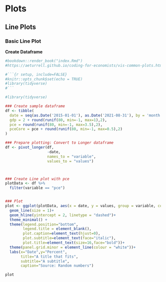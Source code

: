 # Plots

## Line Plots

### Basic Line Plot




**Create Dataframe**
```r

#bookdown::render_book("index.Rmd")
#https://aeturrell.github.io/coding-for-economists/vis-common-plots.html#id18

#```{r setup, include=FALSE}
#knitr::opts_chunk$set(echo = TRUE)
#library(tidyverse)
#```

#library(tidyverse)

### Create sample dataframe
df <- tibble(
  date = seq(as.Date('2015-01-01'), as.Date('2021-08-31'), by = 'month')-1,
  gdp = 2 + round(runif(80, min=-1, max=1),2),
  pce = round(runif(80, min=-1, max=3.5),2),
  pceCore = pce + round(runif(80, min=-1, max=0.5),2)
)

### Prepare plotting: Convert to Longer dataframe
df <- pivot_longer(df,
                   -date,
                   names_to = "variable",
                   values_to = "values")



### Create Line plot with pce
plotData <- df %>%
  filter(variable == "pce")


### Plot
plot <- ggplot(plotData, aes(x = date, y = values, group = variable, color = variable)) + 
  geom_line(size = 1)+
  geom_hline(yintercept = 2, linetype = "dashed")+
  theme_minimal() +
  theme(legend.position="bottom",
        legend.title = element_blank(),
        plot.caption=element_text(hjust=0),
        plot.subtitle=element_text(face="italic"),
        plot.title=element_text(size=16,face="bold"))+
  theme(panel.grid.minor = element_line(colour = "white"))+
  labs(x="Date",y="Percent",
       title="A title that fits",
       subtitle="A subtitle",
       caption="Source: Random numbers")

plot

```

